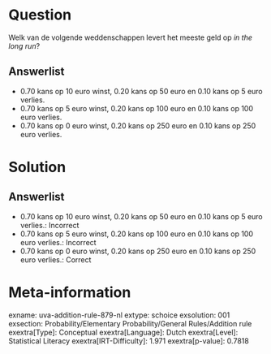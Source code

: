Question
========

Welk van de volgende weddenschappen levert het meeste geld op *in the
long run*?

Answerlist
----------

* 0.70 kans op 10 euro winst, 0.20 kans op 50 euro en 0.10 kans op 5 euro verlies.
* 0.70 kans op 5 euro winst, 0.20 kans op 100 euro en 0.10 kans op 100 euro verlies.
* 0.70 kans op 0 euro winst, 0.20 kans op 250 euro en 0.10 kans op 250 euro verlies.

Solution
========

Answerlist
----------

* 0.70 kans op 10 euro winst, 0.20 kans op 50 euro en 0.10 kans op 5 euro verlies.: Incorrect
* 0.70 kans op 5 euro winst, 0.20 kans op 100 euro en 0.10 kans op 100 euro verlies.: Incorrect
* 0.70 kans op 0 euro winst, 0.20 kans op 250 euro en 0.10 kans op 250 euro verlies.: Correct

Meta-information
================
exname: uva-addition-rule-879-nl
extype: schoice
exsolution: 001
exsection: Probability/Elementary Probability/General Rules/Addition rule
exextra[Type]: Conceptual
exextra[Language]: Dutch
exextra[Level]: Statistical Literacy
exextra[IRT-Difficulty]: 1.971
exextra[p-value]: 0.7818
